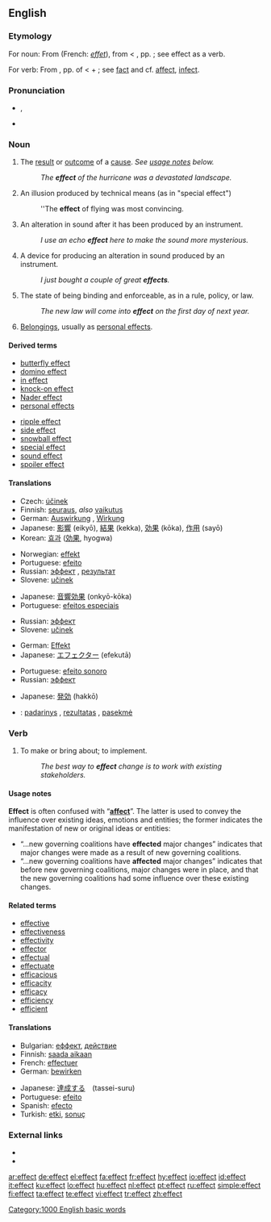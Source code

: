 {{wikipedia}}
==English==

{{rank|road|husband|blockquote|552|effect|wanted|probably|especially}}

===Etymology===
For noun: From {{etyl|fro}} {{term|effect||lang=fro}} (French: ''[[effet]]''), from {{etyl|la}} {{term|effectus||lang=la||an effect, tendency, purpose}} < {{term|efficere||to bring to pass, accomplish, complete, effect}}, pp. {{term|effectus}}; see effect as a verb.

For verb: From {{etyl|la}} {{term|effectus}}, pp. of {{term|efficere||to bring to pass, accomplish, complete, do, effect}} < {{term|ex||out}} + {{term|facere||to fo}}; see [[fact]] and cf. [[affect]], [[infect]].

===Pronunciation===
* {{IPA|/ɪˈfɛkt/}}, {{SAMPA|/I"fEkt/}}
* {{audio|en-us-effect.ogg|Audio (US)}}
*: {{rhymes|ɛkt}}

===Noun===
{{en-noun}}

# The [[result]] or [[outcome]] of a [[cause]].  ''See [[#Usage notes|usage notes]] below.''
#: ''The '''effect''' of the hurricane was a devastated landscape.''
# {{film}} An illusion produced by technical means (as in "special effect")
#: ''The '''effect''' of flying was most convincing.
# {{soundeng}} An alteration in sound after it has been produced by an instrument.
#: ''I use an echo '''effect''' here to make the sound more mysterious.''
# {{soundeng}} A device for producing an alteration in sound produced by an instrument.
#: ''I just bought a couple of great '''effects'''.''
# The state of being binding and enforceable, as in a rule, policy, or law.
#: ''The new law will come into '''effect''' on the first day of next year.''
# {{context|usually plural}} [[belongings|Belongings]], usually as [[personal effects]].

====Derived terms====
{{rel-top|noun phrases using effect}}
* [[butterfly effect]]
* [[domino effect]]
* [[in effect]]
* [[knock-on effect]]
* [[Nader effect]]
* [[personal effects]]
{{rel-mid}}
* [[ripple effect]]
* [[side effect]]
* [[snowball effect]]
* [[special effect]]
* [[sound effect]]
* [[spoiler effect]]
{{rel-bottom}}

====Translations====
{{trans-top|result of an action}}
* Czech: [[účinek]] {{m}}
* Finnish: [[seuraus]], ''also'' [[vaikutus]]
* German: [[Auswirkung]] {{f}}, [[Wirkung]] {{f}}
* Japanese: [[影響]] (eikyō), [[結果]] (kekka), [[効果]] (kōka), [[作用]] (sayō)
* Korean: [[효과]] ([[効果]], hyogwa)
{{trans-mid}}
* Norwegian: [[effekt]] {{m}}
* Portuguese: [[efeito]] {{m}}
* Russian: [[эффект]] {{m}}, [[результат]] {{m}}
* Slovene: [[učinek]] {{m}}
{{trans-bottom}}

{{trans-top|movie and television industries term}}
* Japanese: [[音響効果]] (onkyō-kōka)
* Portuguese: [[efeitos especiais]] {{m}}
{{trans-mid}}
* Russian: [[эффект]] {{m}}
* Slovene: [[učinek]] {{m}}
{{trans-bottom}}

{{trans-top|sound engineering and production term}}
* German: [[Effekt]] {{m}}
* Japanese: [[エフェクター]] (efekutā)
{{trans-mid}}
* Portuguese: [[efeito sonoro]] {{m}}
* Russian: [[эффект]] {{m}}
{{trans-bottom}}

{{trans-top|state of being binding and enforceable}}
* Japanese: [[発効]] (hakkō)
{{trans-mid}}
{{trans-bottom}}

{{checktrans-top}}
* {{ttbc|Lithuanian}}: [[padarinys]] {{m}}, [[rezultatas]] {{m}}, [[pasekmė]] {{f}}
{{checktrans-bottom}}

===Verb===
{{en-verb}}

# To make or bring about; to implement.
#: ''The best way to '''effect''' change is to work with existing stakeholders.''

====Usage notes====
'''Effect''' is often confused with “'''[[affect]]'''”.  The latter is used to convey the influence over existing ideas, emotions and entities; the former indicates the manifestation of new or original ideas or entities:
* “...new governing coalitions have '''effected''' major changes” indicates that major changes were made as a result of new governing coalitions.
* “...new governing coalitions have '''affected''' major changes” indicates that before new governing coalitions, major changes were in place, and that the new governing coalitions had some influence over these existing changes.

====Related terms====
{{rel-top|terms related to effect (verb)}}
* [[effective]]
* [[effectiveness]]
* [[effectivity]]
* [[effector]]
* [[effectual]]
* [[effectuate]]
* [[efficacious]]
* [[efficacity]]
* [[efficacy]]
* [[efficiency]]
* [[efficient]]
{{rel-bottom}}

====Translations====
{{trans-top|to make or bring about; to implement}}
* Bulgarian: [[еффект]], [[действие]]
* Finnish: [[saada aikaan]]
* French: [[effectuer]]
* German: [[bewirken]]
{{trans-mid}}
* Japanese: [[達成する]]　(tassei-suru)
* Portuguese: [[efeito]]
* Spanish: [[efecto]]
* Turkish: [[etki]], [[sonuç]]
{{trans-bottom}}

===External links===
* {{R:Webster 1913}}
* {{R:Century 1911}}

[[Category:1000 English basic words]]

[[ar:effect]]
[[de:effect]]
[[el:effect]]
[[fa:effect]]
[[fr:effect]]
[[hy:effect]]
[[io:effect]]
[[id:effect]]
[[it:effect]]
[[ku:effect]]
[[lo:effect]]
[[hu:effect]]
[[nl:effect]]
[[pt:effect]]
[[ru:effect]]
[[simple:effect]]
[[fi:effect]]
[[ta:effect]]
[[te:effect]]
[[vi:effect]]
[[tr:effect]]
[[zh:effect]]